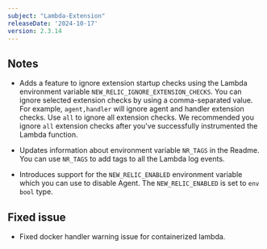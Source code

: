 ```yaml
---
subject: "Lambda-Extension"
releaseDate: '2024-10-17'
version: 2.3.14
---
```



## Notes

* Adds a feature to ignore extension startup checks using the Lambda environment variable `NEW_RELIC_IGNORE_EXTENSION_CHECKS`. You can ignore selected extension checks by using a comma-separated value. For example, `agent,handler` will ignore agent and handler extension checks. Use `all` to ignore all extension checks. We recommended you ignore `all` extension checks after you've successfully instrumented the Lambda function.

* Updates information about environment variable `NR_TAGS` in the Readme. You can use `NR_TAGS` to add tags to all the Lambda log events.

* Introduces support for the `NEW_RELIC_ENABLED` environment variable which you can use to disable Agent. The `NEW_RELIC_ENABLED` is set to `env bool` type.

## Fixed issue

* Fixed docker handler warning issue for containerized lambda.
